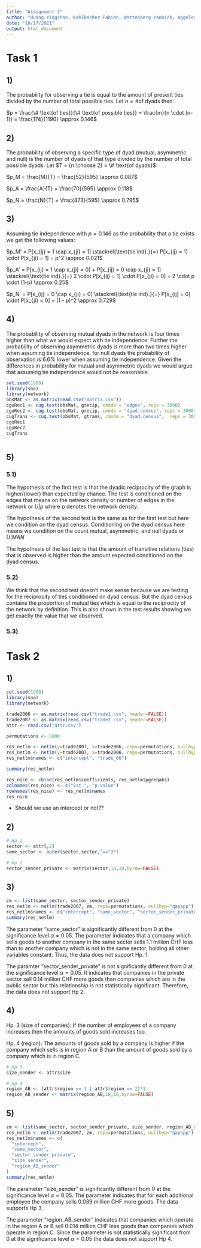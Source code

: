 ---
title: "Assignment 1"
author: "Huang Yingshan, Kahlbacher Fabian, Wattenberg Yannick, Aggeler Samuel"
date: "10/17/2021"
output: html_document
---

# Task 1
## 1)
The probability for observing a tie is equal to the amount of present ties divided by the number of total possible ties.
Let $n = \# \text{of dyads then}$:

$p = \frac{\# \text{of ties}}{\# \text{of possible ties}} = \frac{m}{n \cdot (n-1)} = \frac{174}{1190} \approx 0.146$


## 2)
The probability of observing a specific type of dyad (mutual, asymmetric and null) is the number of dyads of that type divided by the number of total possible dyads.
Let $T = {n \choose 2} = \# \text{of dyads}$:

$p_M = \frac{M}{T} = \frac{52}{595} \approx 0.087$

$p_A = \frac{A}{T} = \frac{70}{595} \approx 0.118$

$p_N = \frac{N}{T} = \frac{473}{595} \approx 0.795$


## 3)
Assuming tie independence with $p = 0.146$ as the probability that a tie exists we get the following values:

$p_M' = P[x_{ij} = 1 \cap x_{ji} = 1] \stackrel{\text{tie ind}.}{=} P[x_{ij} = 1] \cdot P[x_{ji} = 1] = p^2 \approx 0.021$

$p_A' = P[x_{ij} = 1 \cap x_{ji} = 0] + P[x_{ij} = 0 \cap x_{ji} = 1]  \stackrel{\text{tie ind}.}{=}  2 \cdot P[x_{ij} = 1] \cdot P[x_{ji} = 0] = 2 \cdot p \cdot (1-p) \approx 0.25$

$p_N' = P[x_{ij} = 0 \cap x_{ji} = 0] \stackrel{\text{tie ind}.}{=} P[x_{ij} = 0] \cdot P[x_{ji} = 0] = (1 - p)^2 \approx 0.729$


## 4)
The probability of observing mutual dyads in the network is four times higher than what we would expect with tie independence. Further the probability of observing asymmetric dyads
is more than two times higher when assuming tie independence, for null dyads the probability of observation is 6.6\% lower when assuming tie independence.
Given the differences in probability for mutual and asymmetric dyads we would argue that assuming tie independence would not be reasonable.


```{r setup, include=FALSE}

set.seed(1908)
library(sna)
library(network)
obsMat <- as.matrix(read.csv("matrix.csv"))
cguRec1 <- cug.test(obsMat, grecip, cmode = "edges", reps = 3000)
cguRec2 <- cug.test(obsMat, grecip, cmode = "dyad.census", reps = 3000)
cugTrans <- cug.test(obsMat, gtrans, cmode = "dyad.census",  reps = 3000)
cguRec1
cguRec2
cugTrans



```
## 5)
### 5.1)
The hypothesis of the first test is that the dyadic reciprocity of the graph is higher/(lower) than expected by chance. The test is conditioned on the edges that means on the network density or number of edges in the network or $U|p$ where p denotes the network density. 

The hypothesis of the second test is the same as for the first test but here we condition on the dyad census. Conditioning on the dyad census here means we condition on the count mutual, asymmetric, and null dyads or $U|MAN$

The hypothesis of the last test is that the amount of transitive relations (ties) that is observed is higher than the amount expected conditioned on the dyad census.

### 5.2)
We think that the second test doesn't make sense because we are testing for the reciprocity of ties conditioned on dyad census. But the dyad census contains the proportion of mutual ties which is equal to the reciprocity of the network by definition. This is also shown in the test results showing we get exactly the value that we observed.

### 5.3)


# Task 2

## 1)

```{r}
set.seed(1908)
library(sna)
library(network)
```

```{r echo=TRUE}
trade2006 <- as.matrix(read.csv("trade1.csv", header=FALSE))
trade2007 <- as.matrix(read.csv("trade2.csv", header=FALSE))
attr <- read.csv("attr.csv")

permutations <- 5000

res_netlm <- netlm(y=trade2007, x=trade2006, reps=permutations, nullhyp="qapy", intercept=T)
res_netlm <- netlm(y=trade2007, x=trade2006, reps=permutations, nullhyp="qapy", intercept=F)
res_netlm$names <- c("intercept", "trade_06")

summary(res_netlm)

res_nice <- cbind(res_netlm$coefficients, res_netlm$pgreqabs)
colnames(res_nice) <- c("Est.", "p-value")
rownames(res_nice) <- res_netlm$names
res_nice
```
- Should we use an intercept or not??


## 2)
```{r}
# Hp 1
sector <- attr[,2]
same_sector <- outer(sector,sector,"==")*1

# Hp 2
sector_sender_private <- matrix(sector,18,18,byrow=FALSE)
```

## 3)
```{r}
zm <- list(same_sector, sector_sender_private)
res_netlm <- netlm(trade2007, zm, reps=permutations, nullhyp="qapspp")
res_netlm$names <- c("intercept", "same_sector", "sector_sender_private")
summary(res_netlm)
```
The parameter "same_sector" is significantly different from 0 at the significance level $\alpha=0.05$. The parameter indicates that a company which sells goods to another company in the same sector sells 1.1 million CHF less than to another company which is not in the same sector, holding all other variables constant. Thus, the data does not support Hp. 1.

The paramter "sector_sender_private" is not significantly different from 0 at the significance level $\alpha=0.05$. It indicates that companies in the private sector sell 0.14 million CHF more goods than companies which are in the public sector but this relationship is not statistically significant. Therefore, the data does not support Hp 2. 

## 4)
Hp. 3 (size of companies): If the number of employees of a company increases then the amounts of goods sold increases too. 

Hp. 4 (region): The amounts of goods sold by a company is higher if the company which sells is in region A or B than the amount of goods sold by a company which is in region C.

```{r}
# Hp 3.
size_sender <- attr$size

# Hp.4
region_AB <- (attr$region == 1 | attr$region == 2)*1
region_AB_sender <- matrix(region_AB,18,18,byrow=FALSE)
```

## 5)
```{r}
zm <- list(same_sector, sector_sender_private, size_sender, region_AB_sender)
res_netlm <- netlm(trade2007, zm, reps=permutations, nullhyp="qapspp")
res_netlm$names <- c(
  "intercept",
  "same_sector",
  "sector_sender_private",
  "size_sender",
  "region_AB_sender"
)
summary(res_netlm)
```

The parameter "size_sender" is significantly different from 0 at the significance level $\alpha=0.05$. The parameter indicates that for each additional employee the company sells 0.039 million CHF more goods. The data supports Hp 3.

The parameter "region_AB_sender" indicates that companies which operate in the region A or B sell 0.014 million CHF less goods than companies which operate in region C. Since the parameter is not statistically significant from 0 at the significance level $\alpha=0.05$ the data does not support Hp 4.    
